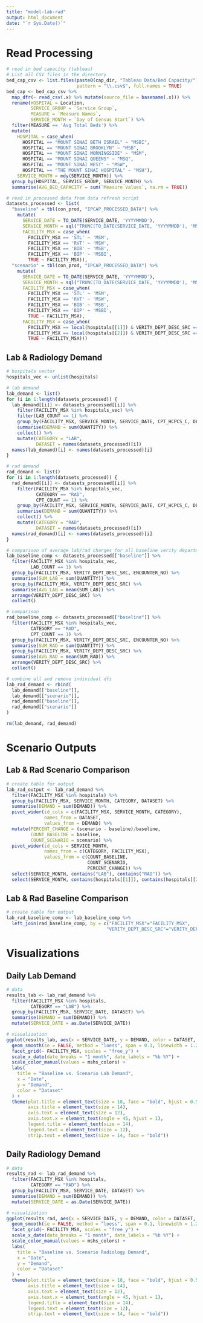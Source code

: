 ```yaml
---
title: "model-lab-rad"
output: html_document
date: "`r Sys.Date()`"
---
```


# Read Processing
```r
# read in bed capacity (tableau)
# List all CSV files in the directory
bed_cap_csv <- list.files(paste0(cap_dir, "Tableau Data/Bed Capacity/"),
                          pattern = "\\.csv$", full.names = TRUE)
bed_cap <- bed_cap_csv %>%
  map_dfr(~ read_csv(.x) %>% mutate(source_file = basename(.x))) %>%
  rename(HOSPITAL = Location,
         SERVICE_GROUP = `Service Group`,
         MEASURE = `Measure Names`,
         SERVICE_MONTH = `Day of Census Start`) %>%
  filter(MEASURE == 'Avg Total Beds') %>%
  mutate(
    HOSPITAL = case_when(
      HOSPITAL == "MOUNT SINAI BETH ISRAEL" ~ "MSBI",
      HOSPITAL == "MOUNT SINAI BROOKLYN" ~ "MSB",
      HOSPITAL == "MOUNT SINAI MORNINGSIDE" ~ "MSM",
      HOSPITAL == "MOUNT SINAI QUEENS" ~ "MSQ",
      HOSPITAL == "MOUNT SINAI WEST" ~ "MSW",
      HOSPITAL == "THE MOUNT SINAI HOSPITAL" ~ "MSH"),
    SERVICE_MONTH = mdy(SERVICE_MONTH)) %>%
  group_by(HOSPITAL, SERVICE_GROUP, SERVICE_MONTH) %>%
  summarise(AVG_BED_CAPACITY = sum(`Measure Values`, na.rm = TRUE))

# read in processed data from data refresh script
datasets_processed <- list(
  "baseline" = tbl(con_prod, "IPCAP_PROCESSED_DATA") %>%
    mutate(
      SERVICE_DATE = TO_DATE(SERVICE_DATE, 'YYYYMMDD'),
      SERVICE_MONTH = sql("TRUNC(TO_DATE(SERVICE_DATE, 'YYYYMMDD'), 'MM')"),
      FACILITY_MSX = case_when(
        FACILITY_MSX == 'STL' ~ 'MSM',
        FACILITY_MSX == 'RVT' ~ 'MSW',
        FACILITY_MSX == 'BIB' ~ 'MSB',
        FACILITY_MSX == 'BIP' ~ 'MSBI',
        TRUE ~ FACILITY_MSX)),
  "scenario" = tbl(con_prod, "IPCAP_PROCESSED_DATA") %>%
    mutate(
      SERVICE_DATE = TO_DATE(SERVICE_DATE, 'YYYYMMDD'),
      SERVICE_MONTH = sql("TRUNC(TO_DATE(SERVICE_DATE, 'YYYYMMDD'), 'MM')"),
      FACILITY_MSX = case_when(
        FACILITY_MSX == 'STL' ~ 'MSM',
        FACILITY_MSX == 'RVT' ~ 'MSW',
        FACILITY_MSX == 'BIB' ~ 'MSB',
        FACILITY_MSX == 'BIP' ~ 'MSBI',
        TRUE ~ FACILITY_MSX),
      FACILITY_MSX = case_when(
        FACILITY_MSX == local(hospitals[[1]]) & VERITY_DEPT_DESC_SRC == local(services[[2]]) ~ "MSM",
        FACILITY_MSX == local(hospitals[[2]]) & VERITY_DEPT_DESC_SRC == local(services[[1]]) ~ "MSH",
        TRUE ~ FACILITY_MSX)))
```


## Lab & Radiology Demand
```r

# hospitals vector
hospitals_vec <- unlist(hospitals)

# lab demand
lab_demand <- list()
for (i in 1:length(datasets_processed)) {
  lab_demand[[i]] <- datasets_processed[[i]] %>%
    filter(FACILITY_MSX %in% hospitals_vec) %>%
    filter(LAB_COUNT == 1) %>%
    group_by(FACILITY_MSX, SERVICE_MONTH, SERVICE_DATE, CPT_HCPCS_C, DESCRIPTION_SHORT) %>%
    summarise(DEMAND = sum(QUANTITY)) %>%
    collect() %>%
    mutate(CATEGORY = "LAB",
           DATASET = names(datasets_processed)[i])
  names(lab_demand)[i] <- names(datasets_processed)[i]
}

# rad demand
rad_demand <- list()
for (i in 1:length(datasets_processed)) {
  rad_demand[[i]] <- datasets_processed[[i]] %>%
    filter(FACILITY_MSX %in% hospitals_vec,
           CATEGORY == "RAD",
           CPT_COUNT == 1) %>%
    group_by(FACILITY_MSX, SERVICE_MONTH, SERVICE_DATE, CPT_HCPCS_C, DESCRIPTION_SHORT) %>%
    summarise(DEMAND = sum(QUANTITY)) %>%
    collect() %>%
    mutate(CATEGORY = "RAD",
           DATASET = names(datasets_processed)[i])
  names(rad_demand)[i] <- names(datasets_processed)[i]
}

# comparison of average lab/rad charges for all baseline verity departments
lab_baseline_comp <- datasets_processed[["baseline"]] %>%
  filter(FACILITY_MSX %in% hospitals_vec,
         LAB_COUNT == 1) %>%
  group_by(FACILITY_MSX, VERITY_DEPT_DESC_SRC, ENCOUNTER_NO) %>%
  summarise(SUM_LAB = sum(QUANTITY)) %>%
  group_by(FACILITY_MSX, VERITY_DEPT_DESC_SRC) %>%
  summarise(AVG_LAB = mean(SUM_LAB)) %>%
  arrange(VERITY_DEPT_DESC_SRC) %>%
  collect()

# comparison
rad_baseline_comp <- datasets_processed[["baseline"]] %>%
  filter(FACILITY_MSX %in% hospitals_vec,
         CATEGORY == "RAD",
         CPT_COUNT == 1) %>%
  group_by(FACILITY_MSX, VERITY_DEPT_DESC_SRC, ENCOUNTER_NO) %>%
  summarise(SUM_RAD = sum(QUANTITY)) %>%
  group_by(FACILITY_MSX, VERITY_DEPT_DESC_SRC) %>%
  summarise(AVG_RAD = mean(SUM_RAD)) %>%
  arrange(VERITY_DEPT_DESC_SRC) %>%
  collect()

# combine all and remove individual dfs
lab_rad_demand <- rbind(
  lab_demand[["baseline"]],
  lab_demand[["scenario"]],
  rad_demand[["baseline"]],
  rad_demand[["scenario"]]
)

rm(lab_demand, rad_demand)
```

# Scenario Outputs
## Lab & Rad Scenario Comparison
```r

# create table for output
lab_rad_output <- lab_rad_demand %>%
  filter(FACILITY_MSX %in% hospitals) %>%
  group_by(FACILITY_MSX, SERVICE_MONTH, CATEGORY, DATASET) %>%
  summarise(DEMAND = sum(DEMAND)) %>%
  pivot_wider(id_cols = c(FACILITY_MSX, SERVICE_MONTH, CATEGORY),
              names_from = DATASET,
              values_from = DEMAND) %>%
  mutate(PERCENT_CHANGE = (scenario - baseline)/baseline,
         COUNT_BASELINE = baseline,
         COUNT_SCENARIO = scenario) %>%
  pivot_wider(id_cols = SERVICE_MONTH,
              names_from = c(CATEGORY, FACILITY_MSX),
              values_from = c(COUNT_BASELINE, 
                              COUNT_SCENARIO,
                              PERCENT_CHANGE)) %>%
  select(SERVICE_MONTH, contains("LAB"), contains("RAD")) %>%
  select(SERVICE_MONTH, contains(hospitals[[1]]), contains(hospitals[[2]]))

```

## Lab & Rad Baseline Comparison
```r

# create table for output
lab_rad_baseline_comp <- lab_baseline_comp %>%
  left_join(rad_baseline_comp, by = c("FACILITY_MSX"="FACILITY_MSX",
                                     "VERITY_DEPT_DESC_SRC"="VERITY_DEPT_DESC_SRC"))
```

# Visualizations
## Daily Lab Demand
```r

# data
results_lab <- lab_rad_demand %>%
  filter(FACILITY_MSX %in% hospitals,
         CATEGORY == "LAB") %>%
  group_by(FACILITY_MSX, SERVICE_DATE, DATASET) %>%
  summarise(DEMAND = sum(DEMAND)) %>%
  mutate(SERVICE_DATE = as.Date(SERVICE_DATE))

# visualization
ggplot(results_lab, aes(x = SERVICE_DATE, y = DEMAND, color = DATASET, group = DATASET)) +
  geom_smooth(se = FALSE, method = "loess", span = 0.1, linewidth = 1.2, alpha = 0.9) +
  facet_grid(~ FACILITY_MSX, scales = "free_y") +
  scale_x_date(date_breaks = "1 month", date_labels = "%b %Y") +
  scale_color_manual(values = mshs_colors) +
  labs(
    title = "Baseline vs. Scenario Lab Demand",
    x = "Date",
    y = "Demand",
    color = "Dataset"
  ) +
  theme(plot.title = element_text(size = 18, face = "bold", hjust = 0.5),
        axis.title = element_text(size = 14),
        axis.text = element_text(size = 12),
        axis.text.x = element_text(angle = 45, hjust = 1),
        legend.title = element_text(size = 14),
        legend.text = element_text(size = 12),
        strip.text = element_text(size = 14, face = "bold"))
```

## Daily Radiology Demand
```r

# data
results_rad <- lab_rad_demand %>%
  filter(FACILITY_MSX %in% hospitals,
         CATEGORY == "RAD") %>%
  group_by(FACILITY_MSX, SERVICE_DATE, DATASET) %>%
  summarise(DEMAND = sum(DEMAND)) %>%
  mutate(SERVICE_DATE = as.Date(SERVICE_DATE))

# visualization
ggplot(results_rad, aes(x = SERVICE_DATE, y = DEMAND, color = DATASET, group = DATASET)) +
  geom_smooth(se = FALSE, method = "loess", span = 0.1, linewidth = 1.2, alpha = 0.9) +
  facet_grid(~ FACILITY_MSX, scales = "free_y") +
  scale_x_date(date_breaks = "1 month", date_labels = "%b %Y") +
  scale_color_manual(values = mshs_colors) +
  labs(
    title = "Baseline vs. Scenario Radiology Demand",
    x = "Date",
    y = "Demand",
    color = "Dataset"
  ) +
  theme(plot.title = element_text(size = 18, face = "bold", hjust = 0.5),
        axis.title = element_text(size = 14),
        axis.text = element_text(size = 12),
        axis.text.x = element_text(angle = 45, hjust = 1),
        legend.title = element_text(size = 14),
        legend.text = element_text(size = 12),
        strip.text = element_text(size = 14, face = "bold"))
```